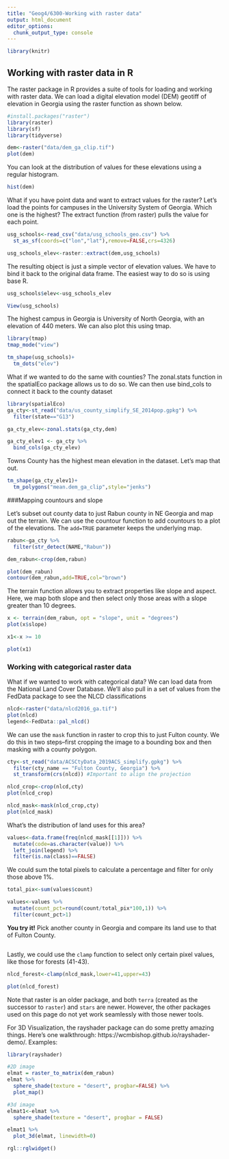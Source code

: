 ```yaml
---
title: "Geog4/6300-Working with raster data"
output: html_document
editor_options: 
  chunk_output_type: console
---
```


```r
library(knitr)
```

## Working with raster data in R

The raster package in R provides a suite of tools for loading and working with raster data. We can load a digital elevation model (DEM) geotiff of elevation in Georgia using the raster function as shown below.

```r
#install.packages("raster")
library(raster)
library(sf)
library(tidyverse)

dem<-raster("data/dem_ga_clip.tif")
plot(dem)
```

You can look at the distribution of values for these elevations using a regular histogram.

```r
hist(dem)
```

What if you have point data and want to extract values for the raster? Let's load the points for campuses in the University System of Georgia. Which one is the highest? The extract function (from raster) pulls the value for each point.

```r
usg_schools<-read_csv("data/usg_schools_geo.csv") %>%
  st_as_sf(coords=c("lon","lat"),remove=FALSE,crs=4326)

usg_schools_elev<-raster::extract(dem,usg_schools)
```

The resulting object is just a simple vector of elevation values. We have to bind it back to the original data frame. The easiest way to do so is using base R.

```r
usg_schools$elev<-usg_schools_elev

View(usg_schools)
```

The highest campus in Georgia is University of North Georgia, with an elevation of 440 meters. We can also plot this using tmap.

```r
library(tmap)
tmap_mode("view")

tm_shape(usg_schools)+
  tm_dots("elev")
```


What if we wanted to do the same with counties? The zonal.stats function in the spatialEco package allows us to do so. We can then use bind_cols to connect it back to the county dataset

```r
library(spatialEco)
ga_cty<-st_read("data/us_county_simplify_SE_2014pop.gpkg") %>%
  filter(state=="G13")

ga_cty_elev<-zonal.stats(ga_cty,dem)

ga_cty_elev1 <- ga_cty %>%
  bind_cols(ga_cty_elev)
```
 
Towns County has the highest mean elevation in the dataset. Let's map that out.

```r
tm_shape(ga_cty_elev1)+
  tm_polygons("mean.dem_ga_clip",style="jenks")
```

###Mapping countours and slope

Let's subset out county data to just Rabun county in NE Georgia and map out the terrain. We can use the countour function to add countours to a plot of the elevations. The `add=TRUE` parameter keeps the underlying map.

```r
rabun<-ga_cty %>%
  filter(str_detect(NAME,"Rabun"))

dem_rabun<-crop(dem,rabun)

plot(dem_rabun)
contour(dem_rabun,add=TRUE,col="brown")
```

The terrain function allows you to extract properties like slope and aspect. Here, we map both slope and then select only those areas with a slope greater than 10 degrees.

```r
x <- terrain(dem_rabun, opt = "slope", unit = "degrees")
plot(x$slope)

x1<-x >= 10

plot(x1)
```

### Working with categorical raster data

What if we wanted to work with categorical data? We can load data from the National Land Cover Database. We'll also pull in a set of values from the FedData package to see the NLCD classifications

```r
nlcd<-raster("data/nlcd2016_ga.tif")
plot(nlcd)
legend<-FedData::pal_nlcd()
```

We can use the `mask` function in raster to crop this to just Fulton county. We do this in two steps--first cropping the image to a bounding box and then masking with a county polygon.

```r
cty<-st_read("data/ACSCtyData_2019ACS_simplify.gpkg") %>%
  filter(cty_name == "Fulton County, Georgia") %>%
  st_transform(crs(nlcd)) #Important to align the projection

nlcd_crop<-crop(nlcd,cty)
plot(nlcd_crop)

nlcd_mask<-mask(nlcd_crop,cty)
plot(nlcd_mask)
```


What's the distribution of land uses for this area?

```r
values<-data.frame(freq(nlcd_mask[[1]])) %>%
  mutate(code=as.character(value)) %>%
  left_join(legend) %>%
  filter(is.na(class)==FALSE)
```

We could sum the total pixels to calculate a percentage and filter for only those above 1%.

```r
total_pix<-sum(values$count)

values<-values %>%
  mutate(count_pct=round(count/total_pix*100,1)) %>%
  filter(count_pct>1)
```

**You try it!**
Pick another county in Georgia and compare its land use to that of Fulton County.

```r

```

Lastly, we could use the `clamp` function to select only certain pixel values, like those for forests (41-43).

```r
nlcd_forest<-clamp(nlcd_mask,lower=41,upper=43)

plot(nlcd_forest)
```

Note that raster is an older package, and both `terra` (created as the successor to `raster`) and `stars` are newer. However, the other packages used on this page do not yet work seamlessly with those newer tools. 

For 3D Visualization, the rayshader package can do some pretty amazing things. Here's one walkthrough: https://wcmbishop.github.io/rayshader-demo/. Examples:

```r
library(rayshader)

#2D image
elmat = raster_to_matrix(dem_rabun) 
elmat %>%
  sphere_shade(texture = "desert", progbar=FALSE) %>%
  plot_map()

#3d image
elmat1<-elmat %>%
  sphere_shade(texture = "desert", progbar = FALSE)

elmat1 %>%
  plot_3d(elmat, linewidth=0)

rgl::rglwidget()
```

